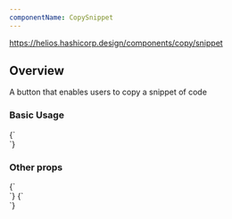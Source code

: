 ```yaml
---
componentName: CopySnippet
---
```


https://helios.hashicorp.design/components/copy/snippet

## Overview

A button that enables users to copy a snippet of code

### Basic Usage

<LiveComponent>
	{`<div
	style={{
		marginTop: 20,
		padding: 20,
		background: '#eee',
	}}>
	<CopySnippet
		textToCopy={"user_04f349fb-b868-4399-a210-1a407099dfdc"}
	/>
</div>`}
</LiveComponent>

### Other props

<LiveComponent>
	{`<div
	style={{
		marginTop: 20,
		padding: 20,
		background: '#eee',
	}}>
	<CopySnippet
		textToCopy={"user_04f349fb-b868-4399-a210-1a407099dfdc"}
		color="secondary"
		isFullWidth
	/>
</div>`}
</LiveComponent>

<LiveComponent>
	{`<div
	style={{
		marginTop: 20,
		padding: 20,
		background: '#eee',
	}}>
	<div
		style={{maxWidth: '10em'}}
	>
		<CopySnippet
			textToCopy={"user_04f349fb-b868-4399-a210-1a407099dfdc"}
			color="secondary"
			isTruncated
		/>
	</div>
</div>`}
</LiveComponent>
